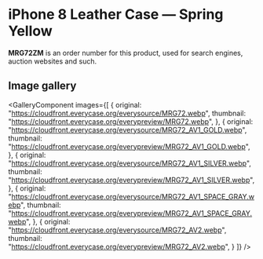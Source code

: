 
# iPhone 8 Leather Case — Spring Yellow

<Callout type='info' emoji='👉🏻'>**MRG72ZM** is an order number for this product, used for search engines, auction websites and such.</Callout>

## Image gallery

<GalleryComponent
    images={[
      {
        original: "https://cloudfront.everycase.org/everysource/MRG72.webp",
        thumbnail: "https://cloudfront.everycase.org/everypreview/MRG72.webp",
      },
      {
        original: "https://cloudfront.everycase.org/everysource/MRG72_AV1_GOLD.webp",
        thumbnail: "https://cloudfront.everycase.org/everypreview/MRG72_AV1_GOLD.webp",
      },
      {
        original: "https://cloudfront.everycase.org/everysource/MRG72_AV1_SILVER.webp",
        thumbnail: "https://cloudfront.everycase.org/everypreview/MRG72_AV1_SILVER.webp",
      },
      {
        original: "https://cloudfront.everycase.org/everysource/MRG72_AV1_SPACE_GRAY.webp",
        thumbnail: "https://cloudfront.everycase.org/everypreview/MRG72_AV1_SPACE_GRAY.webp",
      },
      {
        original: "https://cloudfront.everycase.org/everysource/MRG72_AV2.webp",
        thumbnail: "https://cloudfront.everycase.org/everypreview/MRG72_AV2.webp",
      }
    ]}
  />
